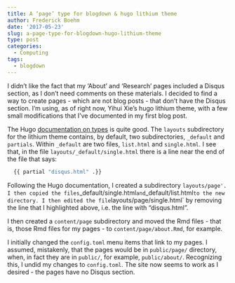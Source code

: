 ```yaml
---
title: A ‘page’ type for blogdown & hugo lithium theme
author: Frederick Boehm
date: '2017-05-23'
slug: a-page-type-for-blogdown-hugo-lithium-theme
type: post
categories:
  - Computing
tags:
  - blogdown
---
```


I didn't like the fact that my 'About' and 'Research' pages included a Disqus section, as I don't need comments on these materials. I decided to find a way to create pages - which are not blog posts - that don't have the Disqus section. I'm using, as of right now, Yihui Xie's hugo lithium theme, with a few small modifications that I've documented in my first blog post.

The Hugo [documentation on types](https://gohugo.io/content/types/) is quite good. The `layouts` subdirectory for the lithium theme contains, by default, two subdirectories, `_default` and `partials`. Within `_default` are two files, `list.html` and `single.html`. I see that, in the file `layouts/_default/single.html` there is a line near the end of the file that says:

```bash
  {{ partial "disqus.html" .}}
```

Following the Hugo documentation, I created a subdirectory `layouts/page'. I then copied the files `_default/single.html` and `_default/list.html` to the new directory. I then edited the file `layouts/page/single.html` by removing the line that I highlighted above, i.e. the line with "disqus.html". 

I then created a `content/page` subdirectory and moved the Rmd files - that is, those Rmd files for my pages - to `content/page/about.Rmd`, for example.

I initially changed the `config.toml` menu items that link to my pages. I assumed, mistakenly, that the pages would be in `public/page/` directory, when, in fact they are in `public/`, for example, `public/about/`. Recognizing this, I undid my changes to `config.toml`. The site now seems to work as I desired - the pages have no Disqus section. 




